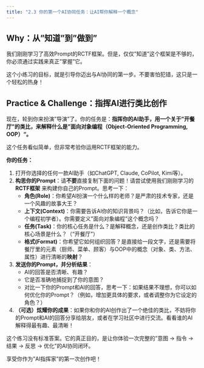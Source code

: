```yaml
---
title: "2.3 你的第一个AI协同任务：让AI帮你解释一个概念"
---
```


## **Why：从"知道"到"做到"**

我们刚刚学习了高效Prompt的RCTF框架。但是，仅仅"知道"这个框架是不够的，你必须通过实践来真正"掌握"它。

这个小练习的目标，就是引导你迈出与AI协同的第一步。不要害怕犯错，这只是一个轻松的热身！

## **Practice & Challenge：指挥AI进行类比创作**

现在，轮到你来扮演"导演"了。你的任务是：**指挥你的AI助手，用一个关于"开餐厅"的类比，来解释什么是"面向对象编程（Object-Oriented Programming, OOP）"。**

这个任务看似简单，但非常考验你运用RCTF框架的能力。

::: {.callout-warning title="动手练习与挑战"}

**你的任务：**

1.  打开你选择的任何一款AI助手（如ChatGPT, Claude, CoPilot, Kimi等）。
2.  **构思你的Prompt**：请**不要**直接复制下面的问题！请尝试使用我们刚刚学习的 **RCTF框架** 来构建你自己的Prompt。思考一下：
    *   **角色(Role)**：你希望AI扮演一个什么样的老师？是严肃的技术专家，还是一个风趣的故事大王？
    *   **上下文(Context)**：你需要告诉AI你的知识背景吗？（比如，告诉它你是一个编程初学者）。你需要定义"面向对象编程"这个概念吗？
    *   **任务(Task)**：你的核心任务是什么？是解释概念，还是创作类比？类比的核心场景是什么？（"开餐厅"）
    *   **格式(Format)**：你希望它如何组织回答？是直接给一段文字，还是需要将餐厅里的元素（厨师、菜单、顾客）与OOP中的概念（对象、类、方法、属性）进行清晰的**映射**？
3.  **发送你的Prompt，并分析结果**：
    *   AI的回答是否清晰、有趣？
    *   它是否准确地捕捉到了你的意图？
    *   对比一下你的Prompt和AI的回答，思考一下：如果结果不理想，你可以如何优化你的Prompt？（例如，增加更具体的要求，或者调整你为它设定的角色？）
4.  **（可选）炫耀你的成果**：如果你和你的AI创作出了一个绝佳的类比，不妨将你的Prompt和AI的回答分享给朋友，或者在学习社区中进行交流。看看谁的AI解释得最有趣、最清晰！

:::

这个练习没有标准答案。它的真正目的，是让你体验一次完整的"意图 -> 指令 -> 结果 -> 反思 -> 优化"的AI协同闭环。

享受你作为"AI指挥家"的第一次创作吧！ 